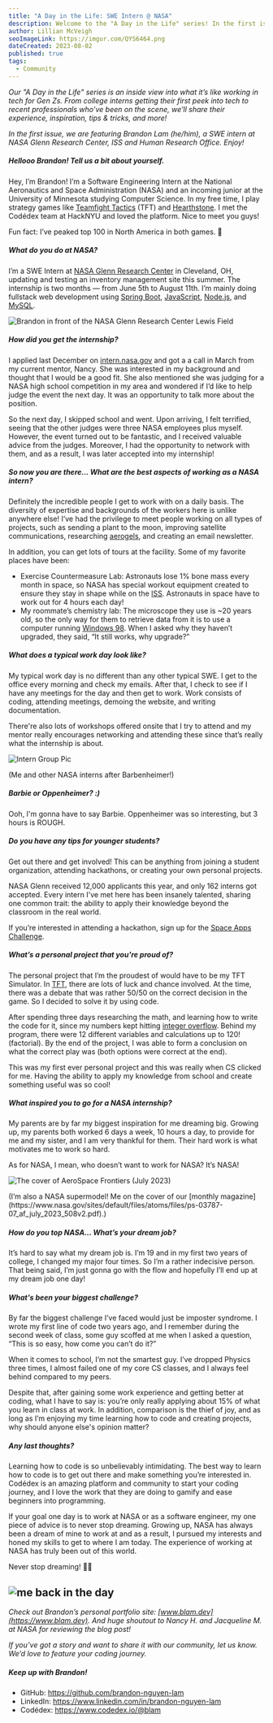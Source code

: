 ```yaml
---
title: "A Day in the Life: SWE Intern @ NASA"
description: Welcome to the "A Day in the Life" series! In the first issue, we are spotlighting Brandon Lam, a Computer Science major at the University of Minnesota and a SWE Intern at NASA Glenn Research Center this summer.
author: Lillian McVeigh
seoImageLink: https://imgur.com/QYS6464.png
dateCreated: 2023-08-02
published: true
tags:
  - Community
---
```


_Our "A Day in the Life" series is an inside view into what it’s like working in tech for Gen Zs. From college interns getting their first peek into tech to recent professionals who’ve been on the scene, we’ll share their experience, inspiration, tips & tricks, and more!_

_In the first issue, we are featuring Brandon Lam (he/him), a SWE intern at NASA Glenn Research Center, ISS and Human Research Office. Enjoy!_

##### Hellooo Brandon! Tell us a bit about yourself.

Hey, I’m Brandon! I’m a Software Engineering Intern at the National Aeronautics and Space Administration (NASA) and an incoming junior at the University of Minnesota studying Computer Science. In my free time, I play strategy games like [Teamfight Tactics](https://en.wikipedia.org/wiki/Teamfight_Tactics) (TFT) and [Hearthstone](https://en.wikipedia.org/wiki/Hearthstone). I met the Codédex team at HackNYU and loved the platform. Nice to meet you guys!

Fun fact: I’ve peaked top 100 in North America in both games. 🙂

##### What do you do at NASA?

I’m a SWE Intern at [NASA Glenn Research Center](https://en.wikipedia.org/wiki/Glenn_Research_Center) in Cleveland, OH, updating and testing an inventory management site this summer. The internship is two months — from June 5th to August 11th. I’m mainly doing fullstack web development using [Spring Boot](https://spring.io/projects/spring-boot), [JavaScript](https://www.codedex.io/javascript), [Node.js](https://nodejs.org), and [MySQL](https://www.mysql.com).

![Brandon in front of the NASA Glenn Research Center Lewis Field](https://imgur.com/s8hm0mU.png)

##### How did you get the internship?

I applied last December on [intern.nasa.gov](intern.nasa.gov) and got a a call in March from my current mentor, Nancy. She was interested in my background and thought that I would be a good fit. She also mentioned she was judging for a NASA high school competition in my area and wondered if I’d like to help judge the event the next day. It was an opportunity to talk more about the position.

So the next day, I skipped school and went. Upon arriving, I felt terrified, seeing that the other judges were three NASA employees plus myself. However, the event turned out to be fantastic, and I received valuable advice from the judges. Moreover, I had the opportunity to network with them, and as a result, I was later accepted into my internship!

##### So now you are there... What are the best aspects of working as a NASA intern?

Definitely the incredible people I get to work with on a daily basis. The diversity of expertise and backgrounds of the workers here is unlike anywhere else! I’ve had the privilege to meet people working on all types of projects, such as sending a plant to the moon, improving satellite communications, researching [aerogels](https://en.wikipedia.org/wiki/Aerogel), and creating an email newsletter.

In addition, you can get lots of tours at the facility. Some of my favorite places have been:

- Exercise Countermeasure Lab: Astronauts lose 1% bone mass every month in space, so NASA has special workout equipment created to ensure they stay in shape while on the [ISS](https://en.wikipedia.org/wiki/International_Space_Station). Astronauts in space have to work out for 4 hours each day!
- My roommate’s chemistry lab: The microscope they use is ~20 years old, so the only way for them to retrieve data from it is to use a computer running [Windows 98](https://en.wikipedia.org/wiki/Windows_98). When I asked why they haven’t upgraded, they said, “It still works, why upgrade?”

##### What does a typical work day look like?

My typical work day is no different than any other typical SWE. I get to the office every morning and check my emails. After that, I check to see if I have any meetings for the day and then get to work. Work consists of coding, attending meetings, demoing the website, and writing documentation.

There're also lots of workshops offered onsite that I try to attend and my mentor really encourages networking and attending these since that’s really what the internship is about.

![Intern Group Pic](https://imgur.com/9gVkLA3.png)
<div style={{textAlign: "center"}}>(Me and other NASA interns after Barbenheimer!)</div>

##### Barbie or Oppenheimer? :)

Ooh, I'm gonna have to say Barbie. Oppenheimer was so interesting, but 3 hours is ROUGH.

##### Do you have any tips for younger students?

Get out there and get involved! This can be anything from joining a student organization, attending hackathons, or creating your own personal projects. 

NASA Glenn received 12,000 applicants this year, and only 162 interns got accepted. Every intern I've met here has been insanely talented, sharing one common trait: the ability to apply their knowledge beyond the classroom in the real world.

If you’re interested in attending a hackathon, sign up for the [Space Apps Challenge](https://www.spaceappschallenge.org).

##### What’s a personal project that you're proud of?

The personal project that I’m the proudest of would have to be my TFT Simulator. In [TFT](https://en.wikipedia.org/wiki/Teamfight_Tactics), there are lots of luck and chance involved. At the time, there was a debate that was rather 50/50 on the correct decision in the game. So I decided to solve it by using code.

After spending three days researching the math, and learning how to write the code for it, since my numbers kept hitting [integer overflow](https://en.wikipedia.org/wiki/Integer_overflow). Behind my program, there were 12 different variables and calculations up to 120! (factorial). By the end of the project, I was able to form a conclusion on what the correct play was (both options were correct at the end).
 
This was my first ever personal project and this was really when CS clicked for me. Having the ability to apply my knowledge from school and create something useful was so cool!

##### What inspired you to go for a NASA internship?

My parents are by far my biggest inspiration for me dreaming big. Growing up, my parents both worked 6 days a week, 10 hours a day, to provide for me and my sister, and I am very thankful for them. Their hard work is what motivates me to work so hard. 

As for NASA, I mean, who doesn’t want to work for NASA? It’s NASA! 

![The cover of AeroSpace Frontiers (July 2023)](https://imgur.com/9V0N3wK.png)
<div style={{textAlign: "center"}}>(I’m also a NASA supermodel! Me on the cover of our [monthly magazine](https://www.nasa.gov/sites/default/files/atoms/files/ps-03787-07_af_july_2023_508v2.pdf).)</div>

##### How do you top NASA... What’s your dream job?

It’s hard to say what my dream job is. I’m 19 and in my first two years of college, I changed my major four times. So I’m a rather indecisive person. That being said, I’m just gonna go with the flow and hopefully I’ll end up at my dream job one day!

##### What's been your biggest challenge?

By far the biggest challenge I’ve faced would just be imposter syndrome. I wrote my first line of code two years ago, and I remember during the second week of class, some guy scoffed at me when I asked a question, “This is so easy, how come you can’t do it?”

When it comes to school, I’m not the smartest guy. I’ve dropped Physics three times, I almost failed one of my core CS classes, and I always feel behind compared to my peers.

Despite that, after gaining some work experience and getting better at coding, what I have to say is: you’re only really applying about 15% of what you learn in class at work. In addition, comparison is the thief of joy, and as long as I’m enjoying my time learning how to code and creating projects, why should anyone else's opinion matter? 

##### Any last thoughts?

Learning how to code is so unbelievably intimidating. The best way to learn how to code is to get out there and make something you’re interested in. Codédex is an amazing platform and community to start your coding journey, and I love the work that they are doing to gamify and ease beginners into programming.

If your goal one day is to work at NASA or as a software engineer, my one piece of advice is to never stop dreaming. Growing up, NASA has always been a dream of mine to work at and as a result, I pursued my interests and honed my skills to get to where I am today. The experience of working at NASA has truly been out of this world.

Never stop dreaming! 🧑‍🚀

![me back in the day](https://i.imgur.com/HIlddHz.png)
---

_Check out Brandon’s personal portfolio site: ​​​​[www.blam.dev](https://www.blam.dev). And huge shoutout to Nancy H. and Jacqueline M. at NASA for reviewing the blog post!_

_If you’ve got a story and want to share it with our community, let us know. We’d love to feature your coding journey._

##### Keep up with Brandon!

- GitHub: https://github.com/brandon-nguyen-lam
- LinkedIn: https://www.linkedin.com/in/brandon-nguyen-lam
- Codédex: https://www.codedex.io/@blam
